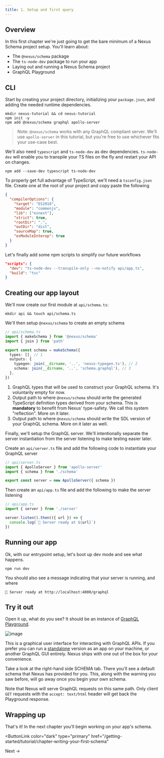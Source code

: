 ```yaml
---
title: 1. Setup and first query
---
```


## Overview

In this first chapter we're just going to get the bare minimum of a Nexus Schema project setup. You'll learn about:

- The `@nexus/schema` package
- The `ts-node-dev` package to run your app
- Laying out and running a Nexus Schema project
- GraphQL Playground

## CLI

Start by creating your project directory, initializing your `package.json`, and adding the needed runtime dependencies.

```bash-symbol
mkdir nexus-tutorial && cd nexus-tutorial
npm init -y
npm add @nexus/schema graphql apollo-server
```

> Note: `@nexus/schema` works with any GraphQL compliant server. We'll use `apollo-server` in this tutorial, but you're free to use whichever fits your use-case best.

We'll also need `typescript` and `ts-node-dev` as dev dependencies. `ts-node-dev` will enable you to transpile your TS files on the fly and restart your API on changes.

```bash-symbol
npm add --save-dev typescript ts-node-dev
```

To properly get full advantage of TypeScript, we'll need a `tsconfig.json` file. Create one at the root of your project and copy paste the following

```json
{
  "compilerOptions": {
    "target": "ES2018",
    "module": "commonjs",
    "lib": ["esnext"],
    "strict": true,
    "rootDir": ".",
    "outDir": "dist",
    "sourceMap": true,
    "esModuleInterop": true
  }
}
```

Let's finally add some npm scripts to simplify our future workflows

```json
"scripts": {
  "dev": "ts-node-dev --transpile-only --no-notify api/app.ts",
  "build": "tsc"
}
```

## Creating our app layout

We'll now create our first module at `api/schema.ts`:

```bash-symbol
mkdir api && touch api/schema.ts
```

We'll then setup `@nexus/schema` to create an empty schema

```ts
// api/schema.ts
import { makeSchema } from '@nexus/schema'
import { join } from 'path'

export const schema = makeSchema({
  types: [], // 1
  outputs: {
    typegen: join(__dirname, '..', 'nexus-typegen.ts'), // 2
    schema: join(__dirname, '..', 'schema.graphql'), // 3
  },
})
```

1. GraphQL types that will be used to construct your GraphQL schema. It's voluntarily empty for now.
1. Output path to where `@nexus/schema` should write the generated TypeScript definition types derived from your schema. This is **mandatory** to benefit from Nexus' type-safety. We call this system "reflection". More on it later.
1. Output path to where `@nexus/schema` should write the SDL version of your GraphQL schema. More on it later as well.

Finally, we'll setup the GraphQL server. We'll intentionally separate the server instantiation from the server listening to make testing easier later.

Create an `api/server.ts` file and add the following code to instantiate your GraphQL server

```ts
// api/server.ts
import { ApolloServer } from 'apollo-server'
import { schema } from './schema'

export const server = new ApolloServer({ schema })
```

Then create an `api/app.ts` file and add the following to make the server listening

```ts
// api/app.ts
import { server } from './server'

server.listen().then(({ url }) => {
  console.log(`🚀 Server ready at ${url}`)
})
```

## Running our app

Ok, with our entrypoint setup, let's boot up dev mode and see what happens.

```bash-symbol
npm run dev
```

You should also see a message indicating that your server is running, and where

```bash-symbol
🚀 Server ready at http://localhost:4000/graphql
```

## Try it out

Open it up, what do you see? It should be an instance of [GraphQL Playground](https://github.com/prisma-labs/graphql-playground).

![image](https://user-images.githubusercontent.com/284476/83534302-ae1b7d00-a4be-11ea-9a13-2665bf152e2a.png)

This is a graphical user interface for interacting with GraphQL APIs. If you prefer you can run a [standalone](https://www.electronjs.org/apps/graphql-playground) version as an app on your machine, or another GraphQL GUI entirely. Nexus ships with one out of the box for your convenience.

Take a look at the right-hand side SCHEMA tab. There you'll see a default schema that Nexus has provided for you. This, along with the warning you saw before, will go away once you begin your own schema.

Note that Nexus will serve GraphQL requests on this same path. Only client `GET` requests with the `accept: text/html` header will get back the Playground response.

## Wrapping up

That's it! In the next chapter you'll begin working on your app's schema.

<ButtonLink
  color="dark"
  type="primary"
  href="/getting-started/tutorial/chapter-writing-your-first-schema"
>
  Next &rarr;
</ButtonLink>
